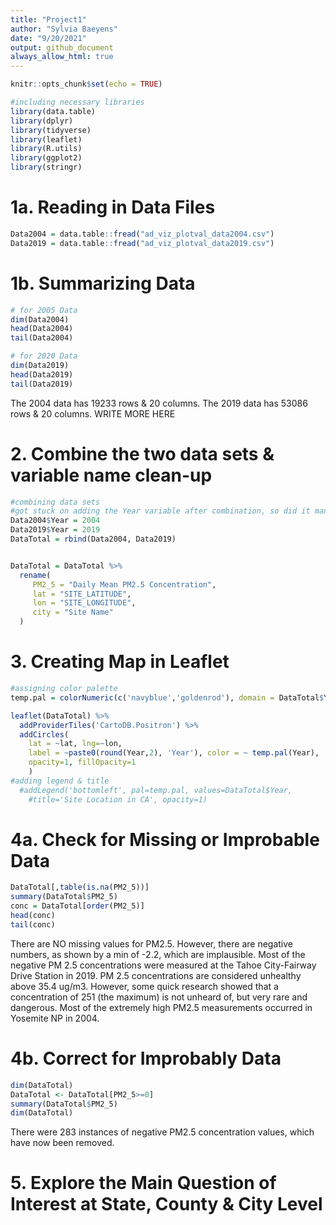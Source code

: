 ```yaml
---
title: "Project1"
author: "Sylvia Baeyens"
date: "9/20/2021"
output: github_document
always_allow_html: true
---
```


```r
knitr::opts_chunk$set(echo = TRUE)

```


```r
#including necessary libraries
library(data.table)
library(dplyr)
library(tidyverse)
library(leaflet)
library(R.utils)
library(ggplot2)
library(stringr)
```

# 1a. Reading in Data Files
```r
Data2004 = data.table::fread("ad_viz_plotval_data2004.csv")
Data2019 = data.table::fread("ad_viz_plotval_data2019.csv")
```

# 1b. Summarizing Data
```r
# for 2005 Data
dim(Data2004)
head(Data2004)
tail(Data2004)

# for 2020 Data
dim(Data2019)
head(Data2019)
tail(Data2019)
```

The 2004 data has 19233 rows & 20 columns. The 2019 data has 53086 rows & 20 columns. WRITE MORE HERE

# 2. Combine the two data sets & variable name clean-up
```r
#combining data sets
#got stuck on adding the Year variable after combination, so did it manually before
Data2004$Year = 2004
Data2019$Year = 2019
DataTotal = rbind(Data2004, Data2019)


DataTotal = DataTotal %>%
  rename(
     PM2_5 = "Daily Mean PM2.5 Concentration",
     lat = "SITE_LATITUDE",
     lon = "SITE_LONGITUDE",
     city = "Site Name"
  )
```

# 3. Creating Map in Leaflet
```r
#assigning color palette
temp.pal = colorNumeric(c('navyblue','goldenrod'), domain = DataTotal$Year)

leaflet(DataTotal) %>%
  addProviderTiles('CartoDB.Positron') %>%
  addCircles(
    lat = ~lat, lng=~lon, 
    label = ~paste0(round(Year,2), 'Year'), color = ~ temp.pal(Year),
    opacity=1, fillOpacity=1
    ) 
#adding legend & title
  #addLegend('bottomleft', pal=temp.pal, values=DataTotal$Year,
    #title='Site Location in CA', opacity=1)
```

# 4a. Check for Missing or Improbable Data
```r

DataTotal[,table(is.na(PM2_5))]
summary(DataTotal$PM2_5)
conc = DataTotal[order(PM2_5)]
head(conc)
tail(conc)

```
There are NO missing values for PM2.5. However, there are negative numbers, as shown by a min of -2.2, which are implausible. Most of the negative PM 2.5 concentrations were measured at the Tahoe City-Fairway Drive Station in 2019. PM 2.5 concentrations are considered unhealthy above 35.4 ug/m3. However, some quick research showed that a concentration of 251 (the maximum) is not unheard of, but very rare and dangerous. Most of the extremely high PM2.5 measurements occurred in Yosemite NP in 2004. 

# 4b. Correct for Improbably Data
```r
dim(DataTotal)
DataTotal <- DataTotal[PM2_5>=0]
summary(DataTotal$PM2_5)
dim(DataTotal)
```
There were 283 instances of negative PM2.5 concentration values, which have now been removed.


# 5. Explore the Main Question of Interest at State, County & City Level
```r

```


